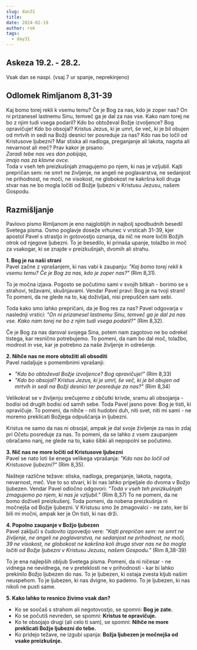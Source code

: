 ```yaml
---
slug: dan31
title:
date: 2024-02-19
author: rok
tags:
  - day31
---
```


## Askeza 19.2. - 28.2.

Vsak dan se naspi. (vsaj 7 ur spanje, neprekinjeno)

## Odlomek Rimljanom 8,31-39

Kaj bomo torej rekli k vsemu temu? Če je Bog za nas, kdo je zoper nas? On ni prizanesel lastnemu Sinu, temveč ga je dal za nas vse. Kako nam torej ne bo z njim tudi vsega podaril? Kdo bo obtoževal Božje izvoljence? Bog opravičuje! Kdo bo obsojal? Kristus Jezus, ki je umrl, še več, ki je bil obujen od mrtvih in sedi na Božji desnici ter posreduje za nas? Kdo nas bo ločil od Kristusove ljubezni? Mar stiska ali nadloga, preganjanje ali lakota, nagota ali nevarnost ali meč? Prav kakor je pisano:  
_Zaradi tebe nas ves dan pobijajo,  
imajo nas za klavne ovce._  
Toda v vseh teh preizkušnjah zmagujemo po njem, ki nas je vzljubil. Kajti prepričan sem: ne smrt ne življenje, ne angeli ne poglavarstva, ne sedanjost ne prihodnost, ne moči, ne visokost, ne globokost ne kakršna koli druga stvar nas ne bo mogla ločiti od Božje ljubezni v Kristusu Jezusu, našem Gospodu.

## Razmišljanje

Pavlovo pismo Rimljanom je eno najglobljih in najbolj spodbudnih besedil Svetega pisma. Osmo poglavje doseže vrhunec v vrsticah 31-39, kjer apostol Pavel s strastjo in gotovostjo oznanja, da nič ne more ločiti Božjih otrok od njegove ljubezni. To je besedilo, ki prinaša upanje, tolažbo in moč za vsakogar, ki se znajde v preizkušnjah, dvomih ali strahu.

**1. Bog je na naši strani**  
Pavel začne z vprašanjem, ki nas vabi k zaupanju: _"Kaj bomo torej rekli k vsemu temu? Če je Bog za nas, kdo je zoper nas?"_ (Rim 8,31).

To je močna izjava. Pogosto se počutimo sami v svojih bitkah - borimo se s strahovi, težavami, skušnjavami. Vendar Pavel pravi: Bog je na tvoji strani! To pomeni, da ne glede na to, kaj doživljaš, nisi prepuščen sam sebi.

Toda kako smo lahko prepričani, da je Bog res za nas? Pavel odgovarja v naslednji vrstici: _"On ni prizanesel lastnemu Sinu, temveč ga je dal za nas vse. Kako nam torej ne bo z njim tudi vsega podaril?"_ (Rim 8,32).

Če je Bog za nas daroval svojega Sina, potem nam zagotovo ne bo odrekel tistega, kar resnično potrebujemo. To pomeni, da nam bo dal moč, tolažbo, modrost in vse, kar je potrebno za naše življenje in odrešenje.

**2. Nihče nas ne more obtožiti ali obsoditi**  
Pavel nadaljuje s pomembnimi vprašanji:

- _"Kdo bo obtoževal Božje izvoljence? Bog opravičuje!"_ (Rim 8,33)
- _"Kdo bo obsojal? Kristus Jezus, ki je umrl, še več, ki je bil obujen od mrtvih in sedi na Božji desnici ter posreduje za nas?"_ (Rim 8,34)

Velikokrat se v življenju srečujemo z občutki krivde, sramu ali obsojanja - bodisi od drugih bodisi od samih sebe. Toda Pavel jasno pove: Bog je tisti, ki opravičuje. To pomeni, da nihče - niti hudobni duh, niti svet, niti mi sami - ne moremo preklicati Božjega odpuščanja in ljubezni.

Kristus ne samo da nas ni obsojal, ampak je dal svoje življenje za nas in zdaj pri Očetu posreduje za nas. To pomeni, da se lahko z vsem zaupanjem obračamo nanj, ne glede na to, kako šibki ali nepopolni se počutimo.

**3. Nič nas ne more ločiti od Kristusove ljubezni**  
Pavel se nato loti še enega velikega vprašanja: _"Kdo nas bo ločil od Kristusove ljubezni?"_ (Rim 8,35).

Našteje različne težave: stiska, nadloga, preganjanje, lakota, nagota, nevarnost, meč. Vse to so stvari, ki bi nas lahko pripeljale do dvoma v Božjo ljubezen. Vendar Pavel odločno odgovori: _"Toda v vseh teh preizkušnjah zmagujemo po njem, ki nas je vzljubil."_ (Rim 8,37) To ne pomeni, da ne bomo doživeli preizkušenj. Toda pomeni, da nobena preizkušnja ni močnejša od Božje ljubezni. V Kristusu smo že zmagovalci - ne zato, ker bi bili mi močni, ampak ker je On tisti, ki nas drži.

**4. Popolno zaupanje v Božjo ljubezen**  
Pavel zaključi s čudovito izpovedjo vere: _"Kajti prepričan sem: ne smrt ne življenje, ne angeli ne poglavarstva, ne sedanjost ne prihodnost, ne moči, 39 ne visokost, ne globokost ne kakršna koli druga stvar nas ne bo mogla ločiti od Božje ljubezni v Kristusu Jezusu, našem Gospodu."_ (Rim 8,38-39)

To je ena najlepših obljub Svetega pisma. Pomeni, da ni ničesar - ne vidnega ne nevidnega, ne v preteklosti ne v prihodnosti - kar bi lahko prekinilo Božjo ljubezen do nas. To je ljubezen, ki ostaja zvesta kljub našim neuspehom. To je ljubezen, ki nas dvigne, ko pademo. To je ljubezen, ki nas nikoli ne pusti same.

**5. Kako lahko to resnico živimo vsak dan?**

- Ko se soočaš s strahom ali negotovostjo, se spomni: **Bog je zate.**
- Ko se počutiš nevreden, se spomni: **Kristus te opravičuje.**
- Ko te obsojajo drugi (ali celo ti sam), se spomni: **Nihče ne more preklicati Božje ljubezni do tebe.**
- Ko pridejo težave, ne izgubi upanja: **Božja ljubezen je močnejša od vsake preizkušnje.**
